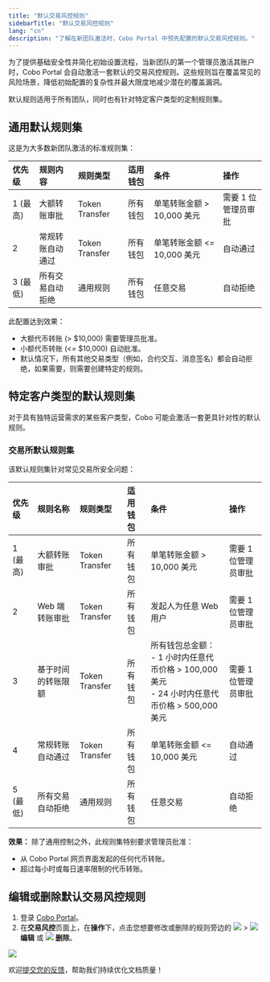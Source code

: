 ```yaml
---
title: "默认交易风控规则"
sidebarTitle: "默认交易风控规则"
lang: "cn"
description: "了解在新团队激活时，Cobo Portal 中预先配置的默认交易风控规则。"
---
```


为了提供基础安全性并简化初始设置流程，当新团队的第一个管理员激活其账户时，Cobo Portal 会自动激活一套默认的交易风控规则。这些规则旨在覆盖常见的风险场景，降低初始配置的复杂性并最大限度地减少潜在的覆盖漏洞。

默认规则适用于所有团队，同时也有针对特定客户类型的定制规则集。

## 通用默认规则集

这是为大多数新团队激活的标准规则集：

| 优先级 | 规则内容                 | 规则类型 | 适用钱包 | 条件                              | 操作           |
| :------- | :----------------------- | :------- | :------- | :-------------------------------- | :------------- |
| 1 (最高) | 大额转账审批             | Token Transfer | 所有钱包 | 单笔转账金额 > 10,000 美元        | 需要 1 位管理员审批 |
| 2        | 常规转账自动通过         | Token Transfer | 所有钱包 | 单笔转账金额 <= 10,000 美元       | 自动通过       |
| 3 (最低) | 所有交易自动拒绝         | 通用规则 | 所有钱包 | 任意交易                          | 自动拒绝       |

此配置达到效果：
- 大额代币转账 (> $10,000) 需要管理员批准。
- 小额代币转账 (<= $10,000) 自动批准。
- 默认情况下，所有其他交易类型（例如，合约交互、消息签名）都会自动拒绝，如果需要，则需要创建特定的规则。

## 特定客户类型的默认规则集

对于具有独特运营需求的某些客户类型，Cobo 可能会激活一套更具针对性的默认规则。

### 交易所默认规则集

该默认规则集针对常见交易所安全问题：

| 优先级 | 规则名称                   | 规则类型 | 适用钱包 | 条件                                                                                                                          | 操作           |
| :------- | :------------------------- | :------- | :------- | :---------------------------------------------------------------------------------------------------------------------------- | :------------- |
| 1 (最高) | 大额转账审批               | Token Transfer | 所有钱包 | 单笔转账金额 > 10,000 美元                                                                                                      | 需要 1 位管理员审批 |
| 2        | Web 端转账审批             | Token Transfer | 所有钱包 | 发起人为任意 Web 用户                                                                                                           | 需要 1 位管理员审批 |
| 3        | 基于时间的转账限额         | Token Transfer | 所有钱包 | 所有钱包总金额：<br/>- 1 小时内任意代币价格 > 100,000 美元<br/>- 24 小时内任意代币价格 > 500,000 美元                                    | 需要 1 位管理员审批 |
| 4        | 常规转账自动通过           | Token Transfer | 所有钱包 | 单笔转账金额 <= 10,000 美元                                                                                                     | 自动通过       |
| 5 (最低) | 所有交易自动拒绝           | 通用规则 | 所有钱包 | 任意交易                                                                                                                      | 自动拒绝       |

**效果：** 除了通用控制之外，此规则集特别要求管理员批准：
- 从 Cobo Portal 网页界面发起的任何代币转账。
- 超过每小时或每日速率限制的代币转账。

## 编辑或删除默认交易风控规则

1. 登录 [Cobo Portal](https://portal.cobo.com/login)。
2. 在**交易风控**页面上，在**操作**下，点击您想要修改或删除的规则旁边的 <img src="/en/images/common/icon_more.svg" className="icon"/> > <img src="/en/images/common/icon_edit.svg" className="icon"/> **编辑** 或 <img src="/en/images/common/icon_delete.svg" className="icon"/> **删除**。

<img src="/cn/images/risk-controls/approval-action.png" className="screenshot_full_screen"/>

<Tip>欢迎[提交您的反馈](https://forms.zohopublic.com/cobo/form/DocumentFeedbackForm/formperma/QvLOhxJv1_JMsJ-1dleZ8Itb_7rzN-LtgvsDdxosoVI?referrername=manuals)，帮助我们持续优化文档质量！</Tip>
